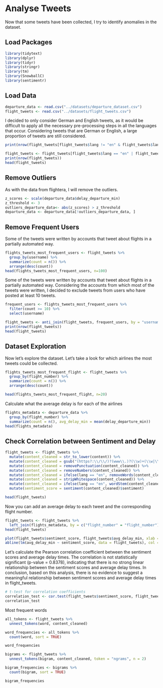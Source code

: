 # Analyse Tweets

Now that some tweets have been collected, I try to identify anomalies in the dataset.

## Load Packages

```r
library(tidytext)
library(dplyr)
library(tidyr)
library(stringr)
library(tm)
library(SnowballC)
library(sentimentr)
```

## Load Data

```r
departure_data <- read.csv("../datasets/departure_dataset.csv")
flight_tweets <- read.csv("../datasets/flight_tweets.csv")
```

I decided to only consider German and English tweets, as it would be difficult to apply all the necessary pre-processing steps in all the languages that occur. Considering tweets that are German or English, a large proportion of tweets are still considered.

```r
print(nrow(flight_tweets[flight_tweets$lang != "en" & flight_tweets$lang != "de",]))
```

```r
flight_tweets <- flight_tweets[flight_tweets$lang == "en" | flight_tweets$lang == "de",]
print(nrow(flight_tweets))
head(flight_tweets)
```

## Remove Outliers

As with the data from flightera, I will remove the outliers.

```r
z_scores <- scale(departure_data$delay_departure_min)
z_threshold <- 3
outliers_departure_data<- abs(z_scores) > z_threshold
departure_data <- departure_data[!outliers_departure_data, ]
```

## Remove Frequent Users

Some of the tweets were written by accounts that tweet about flights in a partially automated way.

```r
flights_tweets_most_frequent_users <- flight_tweets %>%
  group_by(username) %>%
  summarize(count = n()) %>%
  arrange(desc(count))
head(flights_tweets_most_frequent_users, n=100)
```

Some of the tweets were written by accounts that tweet about flights in a partially automated way. 
Considering the accounts from which most of the tweets were written, I decided to exclude tweets from users who have posted at least 10 tweets.

```r
frequent_users <- flights_tweets_most_frequent_users %>% 
  filter(count >= 10) %>% 
  select(username)

flight_tweets <- anti_join(flight_tweets, frequent_users, by = "username")
print(nrow(flight_tweets))
head(flight_tweets)
```

## Dataset Exploration

Now let's explore the dataset. Let's take a look for which airlines the most tweets could be collected.

```r
flights_tweets_most_frequent_flight <- flight_tweets %>%
  group_by(flight_number) %>%
  summarize(count = n()) %>%
  arrange(desc(count))

head(flights_tweets_most_frequent_flight, n=20)
```

Calculate what the average delay is for each of the airlines

```r
flights_metadata <- departure_data %>%
  group_by(flight_number) %>%
  summarize(count = n(), avg_delay_min = mean(delay_departure_min)) 
head(flights_metadata)
```
## Check Correlation between Sentiment and Delay

```r
flight_tweets <- flight_tweets %>%
  mutate(content_cleaned = str_to_lower(content)) %>%
  mutate(content_cleaned = gsub("(https?:\\/\\/)?(www\\.)?(\\w)+(\\w|\\.|\\/)*\\.(\\w)+(\\w|\\.|\\/|\\?|\\=|\\&)*", "", content_cleaned)) %>%
  mutate(content_cleaned = removePunctuation(content_cleaned)) %>%
  mutate(content_cleaned = removeNumbers(content_cleaned)) %>%
  mutate(content_cleaned = ifelse(lang == "en", removeWords(content_cleaned, stopwords("en")), removeWords(content_cleaned, stopwords("de")))) %>%
  mutate(content_cleaned = stripWhitespace(content_cleaned)) %>%
  mutate(content_cleaned = ifelse(lang == "en", wordStem(content_cleaned, language = "english"), wordStem(content_cleaned, language = "german"))) %>%
  mutate(sentiment_score = sentiment(content_cleaned)$sentiment)

head(flight_tweets)
```

Now you can add an average delay to each tweet and the corresponding flight number.

```r
flight_tweets <- flight_tweets %>%
  left_join(flights_metadata, by = c("flight_number" = "flight_number"))
head(flight_tweets)
```

```r
plot(flight_tweets$sentiment_score, flight_tweets$avg_delay_min, xlab = "Sentiment Score", ylab = "Average Delay (minutes)", main = "Scatter Plot of Sentiment Score vs. Average Delay")
abline(lm(avg_delay_min ~ sentiment_score, data = flight_tweets), col = "red")
```

Let's calculate the Pearson correlation coefficient between the sentiment scores and average delay times. The correlation is not statistically significant (p-value = 0.8378), indicating that there is no strong linear relationship between the sentiment scores and average delay times. In conclusion, based on this analysis, there is no evidence to suggest a meaningful relationship between sentiment scores and average delay times in flight_tweets.

```r
# t-test for correlation coefficients
correlation_test <- cor.test(flight_tweets$sentiment_score, flight_tweets$avg_delay_min, method = "pearson")
correlation_test
```

Most frequent words

```r
all_tokens <- flight_tweets %>%
  unnest_tokens(word, content_cleaned)

word_frequencies <- all_tokens %>%
  count(word, sort = TRUE)

word_frequencies
```

```r
bigrams <- flight_tweets %>%
  unnest_tokens(bigram, content_cleaned, token = "ngrams", n = 2)

bigram_frequencies <- bigrams %>%
  count(bigram, sort = TRUE)

bigram_frequencies
```

